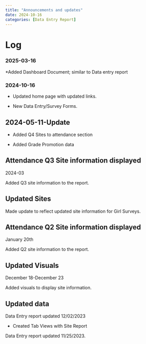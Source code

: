 ```yaml
---
title: "Announcements and updates"
date: 2024-10-16
categories: [Data Entry Report]
---
```


# Log

::: callout-note
### 2025-03-16

\*Added Dashboard Document; similar to Data entry report
:::

::: callout-note

### 2024-10-16

-   Updated home page with updated links.

-   New Data Entry/Survey Forms.
:::

::: callout-note
## 2024-05-11-Update

-   Added Q4 Sites to attendance section

-   Added Grade Promotion data
:::

::: callout-note
# Attendance Q3 Site information displayed

2024-03

Added Q3 site information to the report.
:::

::: callout-note
## Updated Sites

Made update to reflect updated site information for Girl Surveys.
:::

::: callout-note
## Attendance Q2 Site information displayed

January 20th

Added Q2 site information to the report.
:::

::: callout-note
# Updated Visuals

December 18-December 23

Added visuals to display site information.
:::

::: callout-note
## Updated data

Data Entry report updated 12/02/2023

-   Created Tab Views with Site Report

Data Entry report updated 11/25/2023.
:::
